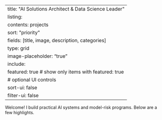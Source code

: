 ﻿---
title: \"AI Solutions Architect & Data Science Leader\"
listing:
  contents: projects
  sort: \"priority\"
  fields: [title, image, description, categories]
  type: grid
  image-placeholder: "true"
  include:
    featured: true     # show only items with featured: true
  # optional UI controls
  sort-ui: false
  filter-ui: false
---

Welcome! I build practical AI systems and model-risk programs. Below are a few highlights.

